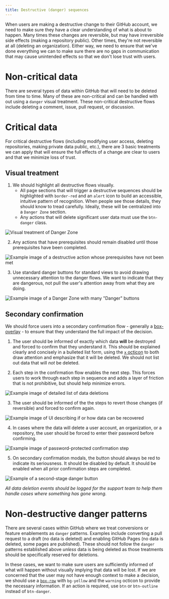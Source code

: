 ```yaml
---
title: Destructive (danger) sequences
---
```



When users are making a destructive change to their GitHub account, we need to make sure they have a clear understanding of what is about to happen. Many times these changes are reversible, but may have irreversible side effects (making a repository public). Other times, they're not reversible at all (deleting an organization). Either way, we need to ensure that we've done everything we can to make sure there are no gaps in communication that may cause unintended effects so that we don't lose trust with users.

# Non-critical data

There are several types of data within GitHub that will need to be deleted from time to time. Many of these are non-critical and can be handled with out using a `danger` visual treatment. These non-critical destructive flows include deleting a comment, issue, pull request, or discussion.

# Critical data

For critical destructive flows (including modifying user access, deleting repositories, making private data public, etc.), there are 3 basic treatments we can apply that will ensure the full effects of a change are clear to users and that we minimize loss of trust.

## Visual treatment

1. We should highlight all destructive flows visually. 
    - All page sections that will trigger a destructive sequences should be highlighted with `border-red` and an `alert` icon to build an accessible, intuitive pattern of recognition. When people see those details, they should know to tread carefully. Ideally, these will be centralized into a `Danger Zone` section.
    - Any actions that will delete significant user data must use the `btn-danger` class.

<img alt='Visual treatment of Danger Zone' src={Img1} />

2. Any actions that have prerequisites should remain disabled until those prerequisites have been completed.

<img alt='Example image of a destructive action whose prerequisites have not been met' src={Img2} />

3. Use standard danger buttons for standard views to avoid drawing unnecessary attention to the danger flows. We want to indicate that they are dangerous, not pull the user's attention away from what they are doing.

<img alt='Example image of a Danger Zone with many "Danger" buttons' src={Img3} />


## Secondary confirmation

We should force users into a secondary confirmation flow - generally a [box-overlay]() - to ensure that they understand the full impact of the decision. 

1. The user should be informed of exactly which data **will** be destroyed and forced to confirm that they understand it. This should be explained clearly and concisely in a bulleted list form, using the [`x` octicon]() to both draw attention and emphasize that it will be deleted. We should not list out data that will *not* be deleted.

2. Each step in the confirmation flow enables the next step. This forces users to work through each step in sequence and adds a layer of friction that is not prohibitive, but should help minimize errors.

<img alt='Example image of detailed list of data deletions' src={Img4} />

3. The user should be informed of the the steps to revert those changes (if reversible) and forced to confirm again.

<img alt='Example image of UI describing if or how data can be recovered' src={Img5} />

4. In cases where the data will delete a user account, an organization, or a repository, the user should be forced to enter their password before confirming.

<img alt='Example image of password-protected confirmation step' src={Img6} />

5. On secondary confirmation modals, the button should always be red to indicate its seriousness. It should be disabled by default. It should be enabled when all prior confirmation steps are completed.

<img alt='Example of a second-stage danger button' src={Img7} />


_All data deletion events should be logged for the support team to help them handle cases where something has gone wrong._

# Non-destructive danger patterns

There are several cases within GitHub where we treat conversions or feature enablements as `danger` patterns. Examples include converting a pull request to a draft (no data is deleted) and enabling GitHub Pages (no data is deleted, some pages are published). These should not follow the `danger` patterns established above *unless* data is being deleted as those treatments should be specifically reserved for deletions.

In these cases, we want to make sure users are sufficiently informed of what will happen without visually implying that data will be lost. If we are concerned that the user may not have enough context to make a decision, we should use a [`box-row`]() with `bg-yellow` and the `warning` octicon to provide the necessary information. If an action is required, use `btn` or `btn-outline` instead of `btn-danger`.
